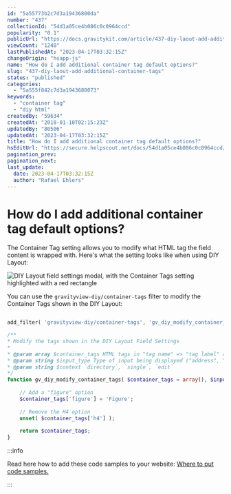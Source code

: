 ```yaml
---
id: "5a55773b2c7d3a19436800da"
number: "437"
collectionId: "54d1a05ce4b086c0c0964ccd"
popularity: "0.1"
publicUrl: "https://docs.gravitykit.com/article/437-diy-laout-add-additional-container-tags"
viewCount: "1240"
lastPublishedAt: "2023-04-17T03:32:15Z"
changeOrigin: "hsapp-js"
name: "How do I add additional container tag default options?"
slug: "437-diy-laout-add-additional-container-tags"
status: "published"
categories: 
  - "5a555f842c7d3a1943680073"
keywords: 
  - "container tag"
  - "diy html"
createdBy: "59634"
createdAt: "2018-01-10T02:15:23Z"
updatedBy: "80506"
updatedAt: "2023-04-17T03:32:15Z"
title: "How do I add additional container tag default options?"
hsEditUrl: "https://secure.helpscout.net/docs/54d1a05ce4b086c0c0964ccd/article/5a55773b2c7d3a19436800da"
pagination_prev: 
pagination_next: 
last_update:
  date: 2023-04-17T03:32:15Z
  author: "Rafael Ehlers"
---
```


# How do I add additional container tag default options?

The Container Tag setting allows you to modify what HTML tag the field content is wrapped with. Here's what the setting looks like when using DIY Layout:

![DIY Layout field settings modal, with the Container Tags setting highlighted with a red rectangle](http://share.gravityview.co/o06SBt+)

You can use the `gravityview-diy/container-tags` filter to modify the Container Tags shown in the DIY Layout:

```php

add_filter( 'gravityview-diy/container-tags', 'gv_diy_modify_container_tags', 10, 3 );

/**
* Modify the tags shown in the DIY Layout Field Settings
* 
* @param array $container_tags HTML tags in "tag name" => "tag label" array
* @param string $input_type Type of input being displayed ("address", "text", "list", "custom")
* @param string $context `directory`, `single`, `edit`
*/
function gv_diy_modify_container_tags( $container_tags = array(), $input_type, $context = 'directory' ) {
	
	// Add a "figure" option
	$container_tags['figure'] = 'Figure';
 
	// Remove the H4 option
	unset( $container_tags['h4'] );
	
	return $container_tags;
}
```


:::info

Read here how to add these code samples to your website: [Where to put code samples.](https://docs.gravitykit.com/article/210-where-to-put-code-samples)

:::

 